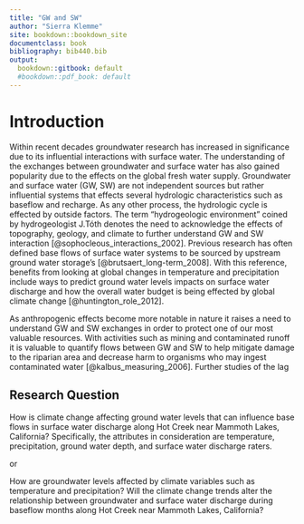 ```yaml
---
title: "GW and SW"
author: "Sierra Klemme"
site: bookdown::bookdown_site
documentclass: book
bibliography: bib440.bib 
output:
  bookdown::gitbook: default
  #bookdown::pdf_book: default
--- 
```


# Introduction 

  Within recent decades groundwater research has increased in significance due to 
its influential interactions with surface water. The 
understanding of the exchanges between groundwater and surface water 
has also gained popularity due to the effects on the global fresh water supply.
Groundwater and surface water (GW, SW) are not independent sources 
but rather influential systems 
that effects several hydrologic characteristics such as baseflow and 
recharge. As any other process, the hydrologic cycle is 
effected by outside factors. The term "hydrogeologic environment" 
coined by hydrogeologist J.Tóth denotes the need to acknowledge the 
effects of topography, geology, and climate to further understand
GW and SW interaction [@sophocleous_interactions_2002]. 
Previous research has often defined base flows of surface water 
systems to be sourced by upstream ground water storage's 
[@brutsaert_long-term_2008]. With this reference, benefits from
looking at global changes in temperature and precipitation include 
ways to predict ground water levels impacts on surface water 
discharge and how the overall water budget is being effected by global 
climate change [@huntington_role_2012].

  As anthropogenic effects become more notable in nature it raises a need 
to understand GW and SW exchanges in order to protect one of our most valuable
resources. With activities such as mining and contaminated runoff it is valuable 
to quantify flows between GW and SW to help mitigate damage to the riparian area
and decrease harm to organisms who may ingest contaminated water 
[@kalbus_measuring_2006]. Further studies of the lag 



## Research Question

How is climate change affecting ground water levels that can influence base flows 
in surface water discharge along Hot Creek near Mammoth Lakes, California? Specifically,
the attributes in consideration are temperature, precipitation, ground water 
depth, and surface water discharge raters. 

or

How are groundwater levels affected by climate variables such as temperature and
precipitation? Will the climate change trends alter the relationship between 
groundwater and surface water discharge during baseflow months along Hot Creek near Mammoth Lakes, California?
